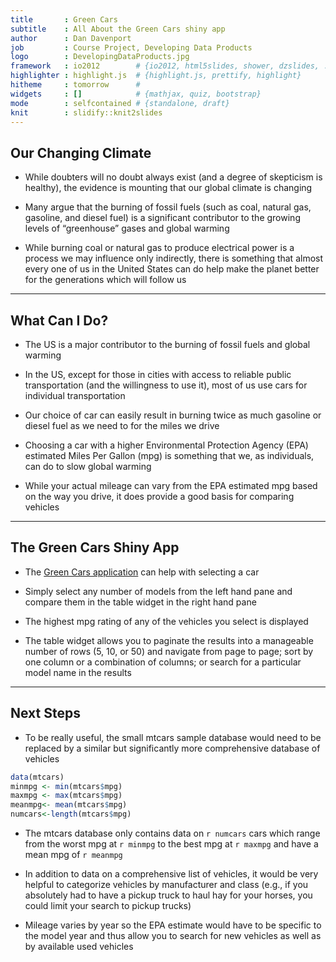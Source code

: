 ```yaml
---
title       : Green Cars
subtitle    : All About the Green Cars shiny app
author      : Dan Davenport
job         : Course Project, Developing Data Products
logo        : DevelopingDataProducts.jpg
framework   : io2012        # {io2012, html5slides, shower, dzslides, ...}
highlighter : highlight.js  # {highlight.js, prettify, highlight}
hitheme     : tomorrow      # 
widgets     : []            # {mathjax, quiz, bootstrap}
mode        : selfcontained # {standalone, draft}
knit        : slidify::knit2slides
---
```


## Our Changing Climate


*  While doubters will no doubt always exist (and a degree of skepticism is healthy), the evidence is mounting that our global climate is changing 

*  Many argue that the burning of fossil fuels (such as coal, natural gas, gasoline, and diesel fuel) is a significant contributor to the growing levels of "greenhouse" gases and global warming  

*  While burning coal or natural gas to produce electrical power is a process we may influence only indirectly, there is something that almost every one of us in the United States can do help make the planet better for the generations which will follow us

---  

## What Can I Do?

*  The US is a major contributor to the burning of fossil fuels and global warming 

*  In the US, except for those in cities with access to reliable public transportation (and the willingness to use it), most of us use cars for individual transportation

*  Our choice of car can easily result in burning twice as much gasoline or diesel fuel as we need to for the miles we drive

*  Choosing a car with a higher Environmental Protection Agency (EPA) estimated Miles Per Gallon (mpg) is something that we, as individuals, can do to slow global warming

*  While your actual mileage can vary from the EPA estimated mpg based on the way you drive, it does provide a good basis for comparing vehicles

---

## The Green Cars Shiny App

*  The [Green Cars application](http://ddavenport.shinyapps.io/Cars) can help with selecting a car

*  Simply select any number of models from the left hand pane and compare them in the table widget in the right hand pane

*  The highest mpg rating of any of the vehicles you select is displayed

*  The table widget allows you to paginate the results into a manageable number of rows (5, 10, or 50) and navigate from page to page; sort by one column or a combination of columns; or search for a particular model name in the results

---

## Next Steps

*  To be really useful, the small mtcars sample database would need to be replaced by a similar but significantly more comprehensive database of vehicles

``` r
data(mtcars)
minmpg <- min(mtcars$mpg)
maxmpg <- max(mtcars$mpg)
meanmpg<- mean(mtcars$mpg)
numcars<-length(mtcars$mpg)
```

*  The mtcars database only contains data on `r numcars` cars which range from the worst mpg at `r minmpg` to the best mpg at `r maxmpg` and have a mean mpg of `r meanmpg`

*  In addition to data on a comprehensive list of vehicles, it would be very helpful to categorize vehicles by manufacturer and class (e.g., if you absolutely had to have a pickup truck to haul hay for your horses, you could limit your search to pickup trucks)

*  Mileage varies by year so the EPA estimate would have to be specific to the model year and thus allow you to search for new vehicles as well as by available used vehicles

